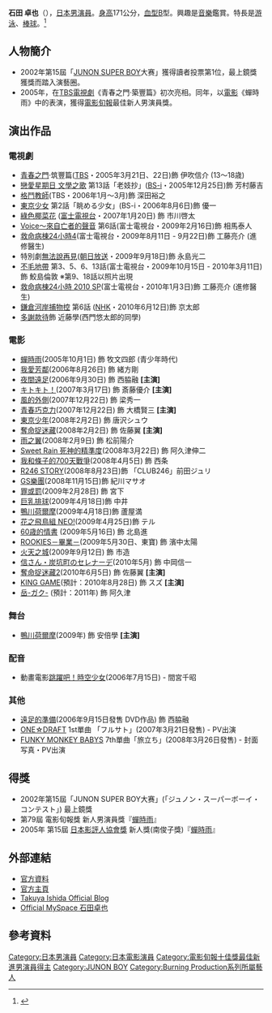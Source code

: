 {{NoteTA|G1=Movie}}

{{Japanese|japanese=石田 卓也|kana=いしだ たくや|romaji=Ishida Takuya}}
{{藝人
| 姓名 = 石田 卓也
| 類型 = 演員
| 圖片 = 
| 圖片簡介 = 
| 圖片尺寸 = 
| 英文名 = 
| 綽號 = 
| 出生日期 = {{birth_date_and_age|1987|2|10}}
| 出生地點 = {{JPN}}[[愛知縣|愛知縣]][[北名古屋市|北名古屋市]]
| 國籍 = {{JPN}}
| 逝世 = 
| 配偶 =   
| 職業 = [[演員|演員]]
| 活躍年代 = 2005年至今
| 唱片公司 = 
| 經紀公司 = 
| 相關團體 = 
| 網站 = http://www.from1-pro.jp/talent/IshidaTakuya.html 官網
}}
'''石田 卓也'''（{{bd|1987年|2月10日|catIdx=Ishida Takuya}}），[[日本|日本]][[男演員|男演員]]。[[身高|身高]]171公分，[[血型|血型]]B型。興趣是[[音樂|音樂]]鑑賞。特長是[[游泳|游泳]]、[[棒球|棒球]]。<ref>{{Cite web |url=http://talent.yahoo.co.jp/pf/profile/pp549 |title=Yahoo日本-石田卓也 |accessdate=2009-03-17 |archive-date=2009-09-22 |archive-url=https://web.archive.org/web/20090922060622/http://talent.yahoo.co.jp/pf/profile/pp549 |dead-url=no }}</ref>

==人物簡介==
*2002年第15屆「[[JUNON_SUPER_BOY|JUNON SUPER BOY]]大赛」獲得讀者投票第1位，最上鏡獎獲獎而踏入演藝圈。
*2005年，在[[東京放送|TBS]][[電視劇|電視劇]]《青春之門·築豐篇》初次亮相。同年，以[[電影|電影]]《蟬時雨》中的表演，獲得[[電影旬報|電影旬報]]最佳新人男演員獎。

==演出作品==
===電視劇===
*[[青春之門|青春之門]]·筑豐篇([[東京放送|TBS]]・2005年3月21日、22日)飾  伊吹信介 (13～18歳)
*[[戀愛星期日_文學之歌|戀愛星期日 文學之歌]] 第13話「老妓抄」([[BS-i|BS-i]]・2005年12月25日)飾  芳村藤吉
*[[格鬥教師|格鬥教師]](TBS・2006年1月～3月)飾 深田裕之
*[[東京少女|東京少女]] 第2話「眺める少女」(BS-i・2006年8月6日)飾 優一
*[[綠色椰菜花|綠色椰菜花]] ([[富士電視台|富士電視台]]・2007年1月20日) 飾  市川啓太
*[[Voice～來自亡者的聲音|Voice～來自亡者的聲音]] 第6話(富士電視台・2009年2月16日)飾  相馬泰人
*[[急診室大醫生|救命病棟24小時4]](富士電視台・2009年8月11日 - 9月22日)飾  工藤亮介 (進修醫生)
*特別劇[[無法說再見|無法說再見]]([[朝日放送|朝日放送]]・2009年9月18日)飾  永島光二
*[[不毛地帶|不毛地帶]] 第3、5、6、13話(富士電視台・2009年10月15日 - 2010年3月11日)飾  鮫島倫敦  ※第9、18話以照片出現
*[[急診室大醫生|救命病棟24小時 2010 SP]](富士電視台・2010年1月3日)飾  工藤亮介 (進修醫生)
*[[鎌倉河岸捕物控|鎌倉河岸捕物控]] 第6話 ([[NHK|NHK]]・2010年6月12日)飾  京太郎
*[[多謝款待|多謝款待]]飾 近藤學(西門悠太郎的同學)

===電影===
*[[蟬時雨|蟬時雨]](2005年10月1日) 飾  牧文四郎 (青少年時代)
*[[我愛芳鄰_(電影)|我愛芳鄰]](2006年8月26日) 飾 緒方剛
*[[夜間遠足|夜間遠足]](2006年9月30日) 飾  西脇融  '''[主演]'''
*[[キトキト！|キトキト！]](2007年3月17日) 飾  斎藤優介  '''[主演]'''
*[[風的外側|風的外側]](2007年12月22日) 飾  梁秀一
*[[青春巧克力|青春巧克力]](2007年12月22日) 飾  大橋賢三  '''[主演]'''
*[[東京少年|東京少年]](2008年2月2日) 飾  唐沢シュウ
*[[奪命捉迷藏|奪命捉迷藏]](2008年2月2日) 飾  佐藤翼  '''[主演]'''
*[[雨之翼|雨之翼]](2008年2月9日) 飾  松前陽介
*[[死神的精確度#電影|Sweet Rain 死神的精準度]](2008年3月22日) 飾  阿久津伸二
*[[我和條子的700天戰爭|我和條子的700天戰爭]](2008年4月5日) 飾  西条
*[[R246_STORY|R246 STORY]](2008年8月23日)飾 「CLUB246」前田ジュリ
*[[GS樂團|GS樂團]](2008年11月15日)飾  紀川マサオ
*[[罪或罰|罪或罰]](2009年2月28日) 飾  宮下
*[[巨乳排球|巨乳排球]](2009年4月18日)飾  中井
*[[鴨川荷爾摩|鴨川荷爾摩]](2009年4月18日)飾  蘆屋満
*[[花之飛鳥組_NEO!|花之飛鳥組 NEO!]](2009年4月25日)飾  テル
*[[60歳的情書|60歳的情書]] (2009年5月16日) 飾  北島進
*[[ROOKIES#電影|ROOKIES－畢業－]](2009年5月30日、東寶) 飾  濱中太陽
*[[火天之城|火天之城]](2009年9月12日) 飾  市造
*[[信さん・炭坑町のセレナーデ|信さん・炭坑町のセレナーデ]](2010年5月) 飾  中岡信一
*[[奪命捉迷藏|奪命捉迷藏2]](2010年6月5日)  飾  佐藤翼  '''[主演]'''
*[[KING_GAME|KING GAME]](預計：2010年8月28日) 飾  スズ  '''[主演]'''
*[[岳-ガク-|岳-ガク-]] (預計：2011年) 飾  阿久津

===舞台===
*[[鴨川荷爾摩|鴨川荷爾摩]](2009年) 飾  安倍學  '''[主演]'''

===配音===
*動畫電影[[跳躍吧！時空少女|跳躍吧！時空少女]](2006年7月15日) - 間宮千昭

===其他===
*[[遠足的準備|遠足的準備]](2006年9月15日發售 DVD作品) 飾  西脇融
*[[ONE☆DRAFT|ONE☆DRAFT]] 1st單曲 「フルサト」(2007年3月21日發售) - PV出演
*[[FUNKY_MONKEY_BABYS|FUNKY MONKEY BABYS]] 7th單曲「旅立ち」(2008年3月26日發售) - 封面写真・PV出演

==得獎==
*2002年第15屆「JUNON SUPER BOY大赛」(「ジュノン・スーパーボーイ・コンテスト」) 最上鏡獎
*第79屆 電影旬報獎 新人男演員獎『[[蟬時雨|蟬時雨]]』
*2005年 第15屆 [[日本影評人協會獎|日本影評人協會獎]] 新人獎(南俊子獎)『[[蟬時雨|蟬時雨]]』

== 外部連結 ==
*[https://web.archive.org/web/20100727121448/http://www.from1-pro.jp/talent/IshidaTakuya.html 官方資料]
*[http://homepage2.nifty.com/mkr/index.html 官方主頁]{{Dead link|date=2018年7月 |bot=InternetArchiveBot |fix-attempted=yes }}
*[http://takuyaishida.way-nifty.com/ Takuya Ishida Official Blog] {{Wayback|url=http://takuyaishida.way-nifty.com/ |date=20090307213913 }}
*[http://www.myspace.com/takuya_ishida Official MySpace 石田卓也] {{Wayback|url=http://www.myspace.com/takuya_ishida |date=20090220033142 }}

== 參考資料 ==
{{Reflist}}

{{電影旬報十佳獎最佳新進男演員}}

{{DEFAULTSORT:Ishida Takuya}}
[[Category:日本男演員|Category:日本男演員]]
[[Category:日本電影演員|Category:日本電影演員]]
[[Category:電影旬報十佳獎最佳新進男演員得主|Category:電影旬報十佳獎最佳新進男演員得主]]
[[Category:JUNON_BOY|Category:JUNON BOY]]
[[Category:Burning_Production系列所屬藝人|Category:Burning Production系列所屬藝人]]